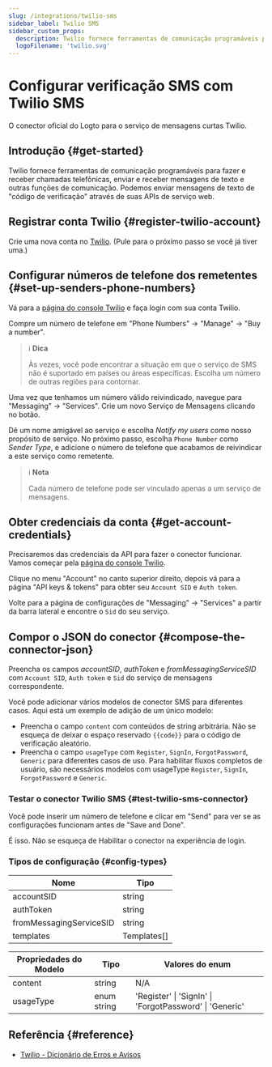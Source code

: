 ```yaml
---
slug: /integrations/twilio-sms
sidebar_label: Twilio SMS
sidebar_custom_props:
  description: Twilio fornece ferramentas de comunicação programáveis para chamadas telefônicas e mensagens.
  logoFilename: 'twilio.svg'
---
```



# Configurar verificação SMS com Twilio SMS

O conector oficial do Logto para o serviço de mensagens curtas Twilio.

<GuideTip />

## Introdução \{#get-started}

Twilio fornece ferramentas de comunicação programáveis para fazer e receber chamadas telefônicas, enviar e receber mensagens de texto e outras funções de comunicação. Podemos enviar mensagens de texto de "código de verificação" através de suas APIs de serviço web.

## Registrar conta Twilio \{#register-twilio-account}

Crie uma nova conta no [Twilio](https://www.twilio.com). (Pule para o próximo passo se você já tiver uma.)

## Configurar números de telefone dos remetentes \{#set-up-senders-phone-numbers}

Vá para a [página do console Twilio](https://console.twilio.com/) e faça login com sua conta Twilio.

Compre um número de telefone em "Phone Numbers" -> "Manage" -> "Buy a number".

> ℹ️ **Dica**
>
> Às vezes, você pode encontrar a situação em que o serviço de SMS não é suportado em países ou áreas específicas. Escolha um número de outras regiões para contornar.

Uma vez que tenhamos um número válido reivindicado, navegue para "Messaging" -> "Services". Crie um novo Serviço de Mensagens clicando no botão.

Dê um nome amigável ao serviço e escolha _Notify my users_ como nosso propósito de serviço. No próximo passo, escolha `Phone Number` como _Sender Type_, e adicione o número de telefone que acabamos de reivindicar a este serviço como remetente.

> ℹ️ **Nota**
>
> Cada número de telefone pode ser vinculado apenas a um serviço de mensagens.

## Obter credenciais da conta \{#get-account-credentials}

Precisaremos das credenciais da API para fazer o conector funcionar. Vamos começar pela [página do console Twilio](https://console.twilio.com/).

Clique no menu "Account" no canto superior direito, depois vá para a página "API keys & tokens" para obter seu `Account SID` e `Auth token`.

Volte para a página de configurações de "Messaging" -> "Services" a partir da barra lateral e encontre o `Sid` do seu serviço.

## Compor o JSON do conector \{#compose-the-connector-json}

Preencha os campos _accountSID_, _authToken_ e _fromMessagingServiceSID_ com `Account SID`, `Auth token` e `Sid` do serviço de mensagens correspondente.

Você pode adicionar vários modelos de conector SMS para diferentes casos. Aqui está um exemplo de adição de um único modelo:

- Preencha o campo `content` com conteúdos de string arbitrária. Não se esqueça de deixar o espaço reservado `{{code}}` para o código de verificação aleatório.
- Preencha o campo `usageType` com `Register`, `SignIn`, `ForgotPassword`, `Generic` para diferentes casos de uso. Para habilitar fluxos completos de usuário, são necessários modelos com usageType `Register`, `SignIn`, `ForgotPassword` e `Generic`.

### Testar o conector Twilio SMS \{#test-twilio-sms-connector}

Você pode inserir um número de telefone e clicar em "Send" para ver se as configurações funcionam antes de "Save and Done".

É isso. Não se esqueça de <MainSiteUrl href="/connectors/sms-connectors/#enable-phone-number-sign-up-or-sign-in">Habilitar o conector na experiência de login</MainSiteUrl>.

### Tipos de configuração \{#config-types}

| Nome                    | Tipo        |
| ----------------------- | ----------- |
| accountSID              | string      |
| authToken               | string      |
| fromMessagingServiceSID | string      |
| templates               | Templates[] |

| Propriedades do Modelo | Tipo        | Valores do enum                                         |
| ---------------------- | ----------- | ------------------------------------------------------- |
| content                | string      | N/A                                                     |
| usageType              | enum string | 'Register' \| 'SignIn' \| 'ForgotPassword' \| 'Generic' |

## Referência \{#reference}

- [Twilio - Dicionário de Erros e Avisos](https://www.twilio.com/docs/api/errors)
